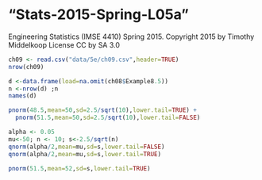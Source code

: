 # "Stats-2015-Spring-L05a"
Engineering Statistics (IMSE 4410) Spring 2015. 
Copyright 2015 by Timothy Middelkoop License CC by SA 3.0

```r
ch09 <- read.csv("data/5e/ch09.csv",header=TRUE)
nrow(ch09)

d <-data.frame(load=na.omit(ch08$Example8.5))
n <-nrow(d) ;n 
names(d)

pnorm(48.5,mean=50,sd=2.5/sqrt(10),lower.tail=TRUE) +
  pnorm(51.5,mean=50,sd=2.5/sqrt(10),lower.tail=FALSE)

alpha <- 0.05
mu<-50; n <- 10; s<-2.5/sqrt(n)
qnorm(alpha/2,mean=mu,sd=s,lower.tail=FALSE)
qnorm(alpha/2,mean=mu,sd=s,lower.tail=TRUE)

pnorm(51.5,mean=52,sd=s,lower.tail=TRUE)

```

